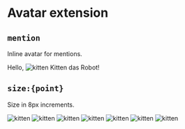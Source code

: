 

<Meta title="Extensions/avatar" />

# Avatar extension

## `mention`

Inline avatar for mentions.

<Preview>
  <Story name="mention">
    <React.Fragment>
      <span data-text>
        Hello, <img data-avatar="mention" src={image} alt="kitten" />
        Kitten das Robot!
      </span>
    </React.Fragment>
  </Story>
</Preview>

## `size:{point}`

Size in 8px increments.

<Preview>
  <Story name="size:point">
    <React.Fragment>
      <img data-avatar="size:2.5" src={image} alt="kitten" />
      <img data-avatar="size:3" src={image} alt="kitten" />
      <img data-avatar="size:4" src={image} alt="kitten" />
      <img data-avatar="size:5" src={image} alt="kitten" />
      <img data-avatar="size:6" src={image} alt="kitten" />
      <img data-avatar="size:7" src={image} alt="kitten" />
      <img data-avatar="size:8" src={image} alt="kitten" />
    </React.Fragment>
  </Story>
</Preview>
